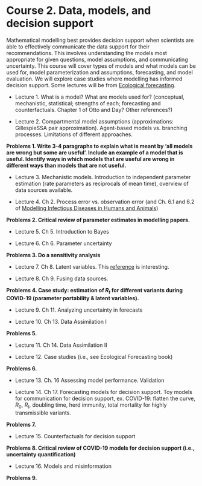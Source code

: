 # Course 2. Data, models, and decision support {-}

Mathematical modelling best provides decision support when scientists are able to effectively communicate the data support for their recommendations. This involves understanding the models most appropriate for given questions, model assumptions, and communicating uncertainty. This course will cover types of models and what models can be used for, model parameterization and assumptions, forecasting, and model evaluation. We will explore case studies where modelling has informed decision support. Some lectures will be from [Ecological forecasting](https://press.princeton.edu/books/hardcover/9780691160573/ecological-forecasting).

- Lecture 1.  What is a model? What are models used for? (conceptual, mechanistic, statistical; strengths of each; forecasting and counterfactuals. Chapter 1 of Otto and Day? Other references?)

- Lecture 2. Compartmental model assumptions (approximations: GillespieSSA pair approximation). Agent-based models vs. branching processes. Limitations of different approaches.

**Problems 1. Write 3-4 paragraphs to explain what is meant by 'all models are wrong but some are useful'. Include an example of a model that is useful. Identify ways in which models that are useful are wrong in different ways than models that are not useful.**

- Lecture 3. Mechanistic models. Introduction to independent parameter estimation (rate parameters as reciprocals of mean time), overview of data sources available.

- Lecture 4. Ch 2. Process error vs. observation error (and Ch. 6.1 and 6.2 of [Modelling Infectious Diseases in Humans and Animals](http://www.modelinginfectiousdiseases.org/))

**Problems 2. Critical review of parameter estimates in modelling papers.**

- Lecture 5. Ch 5. Introduction to Bayes

- Lecture 6. Ch 6. Parameter uncertainty

**Problems 3. Do a sensitivity analysis**

- Lecture 7. Ch 8. Latent variables. This [reference](https://esajournals.onlinelibrary.wiley.com/doi/epdf/10.1002/fee.2530) is interesting.

- Lecture 8. Ch 9. Fusing data sources.

**Problems 4. Case study: estimation of $R_t$ for different variants during COVID-19 (parameter portability & latent variables).**

- Lecture 9. Ch 11. Analyzing uncertainty in forecasts

- Lecture 10. Ch 13. Data Assimilation I

**Problems 5.**

- Lecture 11.  Ch 14. Data Assimilation II

- Lecture 12. Case studies (i.e., see Ecological Forecasting book)

**Problems 6.**

- Lecture 13. Ch. 16 Assessing model performance. Validation

- Lecture 14. Ch 17. Forecasting models for decision support. Toy models for communication for decision support, ex. COVID-19: flatten the curve, $R_0$, $R_t$, doubling time, herd immunity, total mortality for highly transmissible variants.

**Problems 7.**

- Lecture 15. Counterfactuals for decision support

**Problems 8. Critical review of COVID-19 models for decision support (i.e., uncertainty quantification)**

- Lecture 16. Models and misinformation

**Problems 9.**




